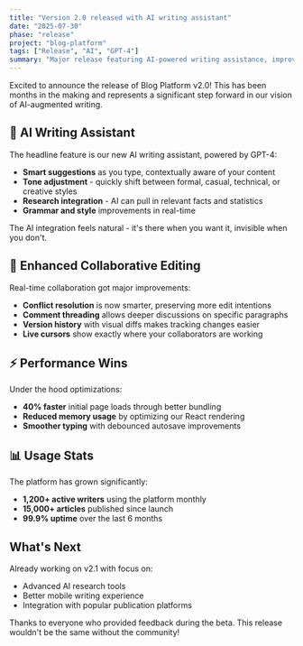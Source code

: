 ```yaml
---
title: "Version 2.0 released with AI writing assistant"
date: "2025-07-30"
phase: "release"
project: "blog-platform"
tags: ["Release", "AI", "GPT-4"]
summary: "Major release featuring AI-powered writing assistance, improved collaborative editing, and performance optimizations."
---
```


Excited to announce the release of Blog Platform v2.0! This has been months in the making and represents a significant step forward in our vision of AI-augmented writing.

## 🤖 AI Writing Assistant

The headline feature is our new AI writing assistant, powered by GPT-4:

- **Smart suggestions** as you type, contextually aware of your content
- **Tone adjustment** - quickly shift between formal, casual, technical, or creative styles  
- **Research integration** - AI can pull in relevant facts and statistics
- **Grammar and style** improvements in real-time

The AI integration feels natural - it's there when you want it, invisible when you don't.

## 📝 Enhanced Collaborative Editing

Real-time collaboration got major improvements:

- **Conflict resolution** is now smarter, preserving more edit intentions
- **Comment threading** allows deeper discussions on specific paragraphs
- **Version history** with visual diffs makes tracking changes easier
- **Live cursors** show exactly where your collaborators are working

## ⚡ Performance Wins

Under the hood optimizations:
- **40% faster** initial page loads through better bundling
- **Reduced memory usage** by optimizing our React rendering
- **Smoother typing** with debounced autosave improvements

## 📊 Usage Stats

The platform has grown significantly:
- **1,200+ active writers** using the platform monthly
- **15,000+ articles** published since launch
- **99.9% uptime** over the last 6 months

## What's Next

Already working on v2.1 with focus on:
- Advanced AI research tools
- Better mobile writing experience
- Integration with popular publication platforms

Thanks to everyone who provided feedback during the beta. This release wouldn't be the same without the community!